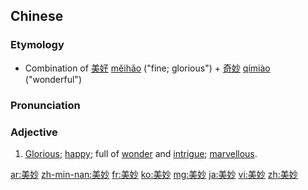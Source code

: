 ==Chinese==
{{zh-forms}}

===Etymology===
* Combination of [[美好]] [[měihǎo]] ("fine; glorious") + [[奇妙]] [[qímiào]] ("wonderful")

===Pronunciation===
{{zh-pron
|m=měimiào
|c=mei5 miu6
|h=pfs=mî-meu
|mn=bí-biāu/bí-miāu
|ma=Zh-meimiào.ogg
|cat=a
}}

===Adjective===
{{zh-adj}}

# [[glorious|Glorious]]; [[happy]]; full of [[wonder]] and [[intrigue]]; [[marvellous]].
#: {{zh-x|美妙 的 前途|a '''promising''' future}}
#: {{zh-x|美妙 的 新 世界|a '''glorious''' new world}}
#: {{zh-x|美妙 的 生活|a '''happy''' life}}
#: {{zh-x|美妙 的 旅行|an '''intriguing''' journey}}

{{zh-cat|Advanced}}

[[ar:美妙]]
[[zh-min-nan:美妙]]
[[fr:美妙]]
[[ko:美妙]]
[[mg:美妙]]
[[ja:美妙]]
[[vi:美妙]]
[[zh:美妙]]